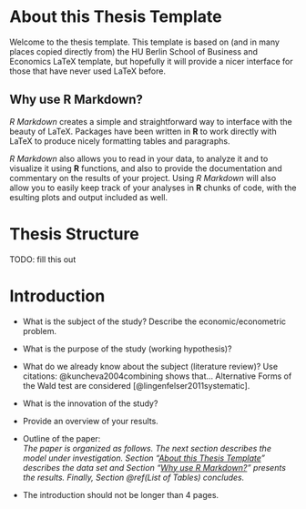 <!-- 
The {.unnumbered} option here means that the introduction will be "Section  0."
You can also use {-} for no numbers on section. 
-->

# About this Thesis Template {-}

Welcome to the thesis template. This template is based on (and in many places 
copied directly from) the HU Berlin School of Business and Economics LaTeX 
template, but hopefully it will provide a nicer interface for those that have
never used LaTeX before. 

## Why use R Markdown? {-}

_R Markdown_ creates a simple and straightforward way to interface with the
beauty of LaTeX. Packages have been written in **R** to work directly with LaTeX
to produce nicely formatting tables and paragraphs. 

_R Markdown_ also allows you to read in your data, to analyze it and to
visualize it using **R** functions, and also to provide the documentation and
commentary on the results of your project. Using _R Markdown_ will also allow
you to easily keep track of your analyses in **R** chunks of code, with the 
esulting plots and output included as well.

# Thesis Structure {-}

TODO: fill this out

<!-- The $body$ starts here! -->

# Introduction

- What is the subject of the study? Describe the economic/econometric problem.

- What is the purpose of the study (working hypothesis)?

- What do we already know about the subject (literature review)? Use citations:
  @kuncheva2004combining shows that... Alternative Forms of the Wald test are
  considered [@lingenfelser2011systematic].

- What is the innovation of the study?

- Provide an overview of your results.

- Outline of the paper:\
  _The paper is organized as follows. The next section describes the model
  under investigation. Section "[About this Thesis Template]" describes the data set
  and Section "[Why use R Markdown?]" presents the results. Finally, Section
  \@ref(List of Tables) concludes._
- The introduction should not be longer than 4 pages.
